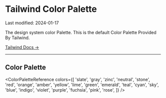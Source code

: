 
<Meta title="Design Tokens/Tailwind Palette" />

# Tailwind Color Palette
<div className='float-right italics bg-muted'>Last modified: 2024-01-17</div>

The design system color Palette.
This is the default Color Palette Provided By Tailwind.

[Tailwind Docs &rarr;](https://tailwindcss.com/docs/customizing-colors)

---


## Color Palette

<ColorPaletteReference colors={[
  'slate',
  'gray',
  'zinc',
  'neutral',
  'stone',
  'red',
  'orange',
  'amber',
  'yellow',
  'lime',
  'green',
  'emerald',
  'teal',
  'cyan',
  'sky',
  'blue',
  'indigo',
  'violet',
  'purple',
  'fuchsia',
  'pink',
  'rose',
]} />